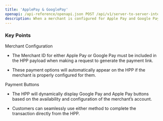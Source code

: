```yaml
---
title: 'ApplePay & GooglePay'
openapi: /api-reference/openapi.json POST /api/v1/server-to-server-interface/hpp/generate/link
description: When a merchant is configured for Apple Pay and Google Pay, the Hosted Payment Page (HPP) will display buttons for Google Pay and Apple Pay, allowing customers to complete payments through these methods
---
```


### Key Points

<Info>
  Merchant Configuration

  * The Merchant ID for either Apple Pay or Google Pay must be included in the HPP payload when making a request to generate the payment link.

  * These payment options will automatically appear on the HPP if the merchant is properly configured for them.

  Payment Buttons

  * The HPP will dynamically display Google Pay and Apple Pay buttons based on the availability and configuration of the merchant’s account.

  * Customers can seamlessly use either method to complete the transaction directly from the HPP.
</Info>